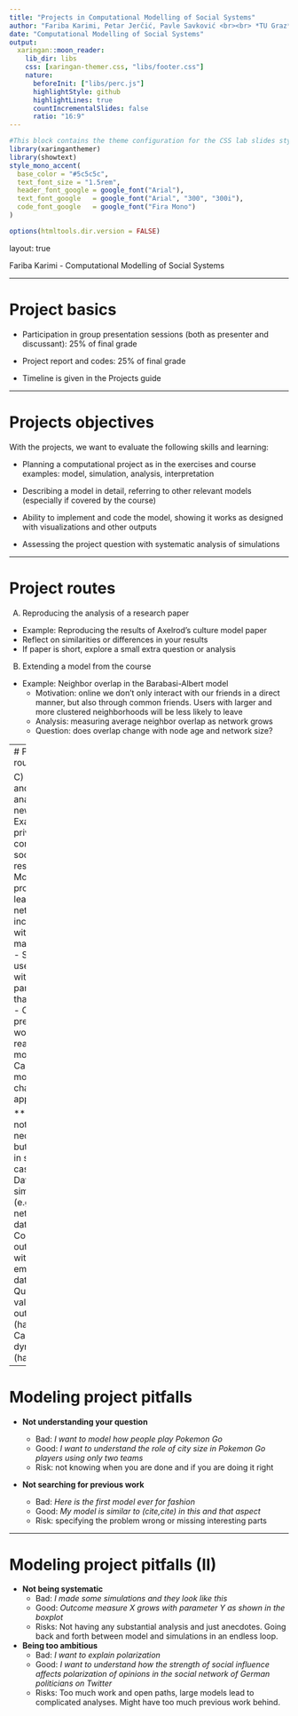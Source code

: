 ```yaml
---
title: "Projects in Computational Modelling of Social Systems"
author: "Fariba Karimi, Petar Jerčić, Pavle Savković <br><br> *TU Graz*"
date: "Computational Modelling of Social Systems"
output:
  xaringan::moon_reader:
    lib_dir: libs 
    css: [xaringan-themer.css, "libs/footer.css"]
    nature:
      beforeInit: ["libs/perc.js"]
      highlightStyle: github
      highlightLines: true
      countIncrementalSlides: false
      ratio: "16:9"
---
```


```r
#This block contains the theme configuration for the CSS lab slides style
library(xaringanthemer)
library(showtext)
style_mono_accent(
  base_color = "#5c5c5c",
  text_font_size = "1.5rem",
  header_font_google = google_font("Arial"),
  text_font_google   = google_font("Arial", "300", "300i"),
  code_font_google   = google_font("Fira Mono")
)
```

```r
options(htmltools.dir.version = FALSE)
```

layout: true

<div class="my-footer"><span>Fariba Karimi - Computational Modelling of Social Systems</span></div> 

---

# Project basics

- Participation in group presentation sessions (both as presenter and discussant): 25% of final grade

- Project report and codes: 25% of final grade

- Timeline is given in the Projects guide

---

# Projects objectives

With the projects, we want to evaluate the following skills and learning:

- Planning a computational project as in the exercises and course examples: model, simulation, analysis, interpretation

- Describing a model in detail, referring to other relevant models (especially if covered by the course)

- Ability to implement and code the model, showing it works as designed with visualizations and other outputs

- Assessing the project question with systematic analysis of simulations

---

# Project routes

A) Reproducing the analysis of a research paper
  - Example: Reproducing the results of Axelrod's culture model paper
  - Reflect on similarities or differences in your results
  - If paper is short, explore a small extra question or analysis
  
B) Extending a model from the course
  - Example: Neighbor overlap in the Barabasi-Albert model
    - Motivation: online we don't only interact with our friends in a direct manner, but also through common friends. Users with larger and more clustered neighborhoods will be less likely to leave
    - Analysis: measuring average neighbor overlap as network grows
    - Question: does overlap change with node age and network size?


---
# Project routes (II)

C) Designing and analyzing a new model
  - Example: privacy concerns in social resilience
    - Model probability to leave a social network increasing with too many friends
    - Study % of users leaving with value of parameter of that increase
    - Check previous work! Is this really a new model?
    - Can be the most challenging approach

** Data is not always necessary but desirable in some cases**
  - Data-driven simulations (e.g. using network data)
  - Comparing outcomes with empirical data (hard)
  - Quantitatively validating outcomes (harder)
  - Calibrating dynamics (hardest)
---

# Modeling project pitfalls

- **Not understanding your question**

  - Bad: *I want to model how people play Pokemon Go*
  - Good: *I want to understand the role of city size in Pokemon Go players using only two teams*
  - Risk: not knowing when you are done and if you are doing it right


- **Not searching for previous work**
  - Bad: *Here is the first model ever for fashion*
  - Good: *My model is similar to (cite,cite) in this and that aspect*
  - Risk: specifying the problem wrong or missing interesting parts
  
---

# Modeling project pitfalls (II)

- **Not being systematic**
  - Bad: *I made some simulations and they look like this*
  - Good: *Outcome measure X grows with parameter Y as shown in the boxplot*
  - Risks: Not having any substantial analysis and just anecdotes. Going back and forth between model and simulations in an endless loop.


- **Being too ambitious**
  - Bad: *I want to explain polarization*
  - Good: *I want to understand how the strength of social influence affects polarization of opinions in the social network of German politicians on Twitter*
  - Risks: Too much work and open paths, large models lead to complicated analyses. Might have too much previous work behind.


